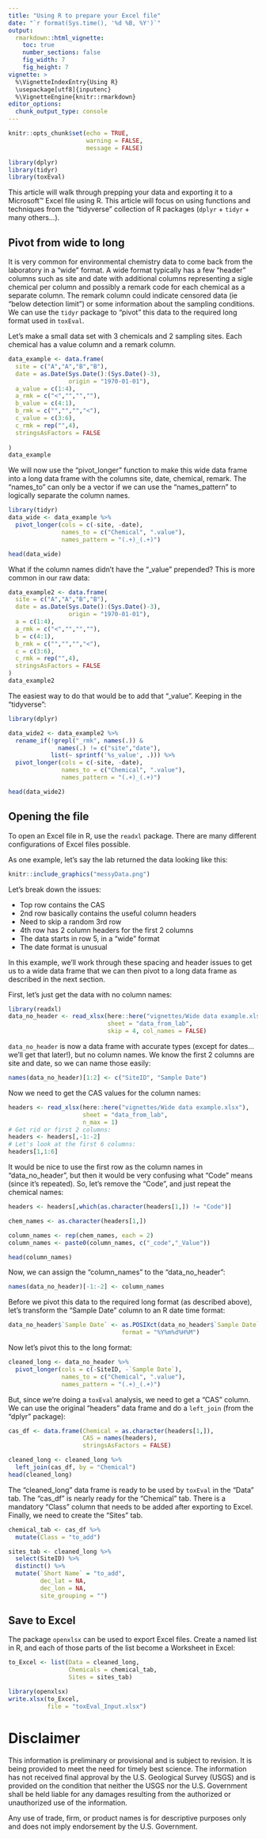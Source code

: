 ```yaml
---
title: "Using R to prepare your Excel file"
date: "`r format(Sys.time(), '%d %B, %Y')`"
output: 
  rmarkdown::html_vignette:
    toc: true
    number_sections: false
    fig_width: 7
    fig_height: 7
vignette: >
  %\VignetteIndexEntry{Using R}
  \usepackage[utf8]{inputenc}
  %\VignetteEngine{knitr::rmarkdown}
editor_options: 
  chunk_output_type: console
---
```


```r
knitr::opts_chunk$set(echo = TRUE,
                      warning = FALSE,
                      message = FALSE)

library(dplyr)
library(tidyr)
library(toxEval)
```

This article will walk through prepping your data and exporting it to a Microsoft&trade; Excel file using R. This article will focus on using functions and techniques from the "tidyverse" collection of R packages (`dplyr` + `tidyr` + many others...). 

## Pivot from wide to long

It is very common for environmental chemistry data to come back from the laboratory in a "wide" format. A wide format typically has a few "header" columns such as site and date with additional columns representing a sigle chemical per column and possibly a remark code for each chemical as a separate column. The remark column could indicate censored data (ie "below detection limit") or some information about the sampling conditions. We can use the `tidyr` package to "pivot" this data to the required long format used in `toxEval`.

Let's make a small data set with 3 chemicals and 2 sampling sites. Each chemical has a value column and a remark column.

```r
data_example <- data.frame(
  site = c("A","A","B","B"),
  date = as.Date(Sys.Date():(Sys.Date()-3), 
                 origin = "1970-01-01"),
  a_value = c(1:4),
  a_rmk = c("<","","",""),
  b_value = c(4:1),
  b_rmk = c("","","","<"),
  c_value = c(3:6),
  c_rmk = rep("",4),
  stringsAsFactors = FALSE
  
)
data_example

```


We will now use the "pivot_longer" function to make this wide data frame into a long data frame with the columns site, date, chemical, remark. The "names_to" can only be a vector if we can use the "names_pattern" to logically separate the column names.

```r
library(tidyr)
data_wide <- data_example %>% 
  pivot_longer(cols = c(-site, -date), 
               names_to = c("Chemical", ".value"),
               names_pattern = "(.+)_(.+)")

head(data_wide)

```

What if the column names didn't have the "_value" prepended? This is more common in our raw data:

```r
data_example2 <- data.frame(
  site = c("A","A","B","B"),
  date = as.Date(Sys.Date():(Sys.Date()-3), 
                 origin = "1970-01-01"),
  a = c(1:4),
  a_rmk = c("<","","",""),
  b = c(4:1),
  b_rmk = c("","","","<"),
  c = c(3:6),
  c_rmk = rep("",4),
  stringsAsFactors = FALSE
)
data_example2

```

The easiest way to do that would be to add that "_value". Keeping in the "tidyverse":

```r
library(dplyr)

data_wide2 <- data_example2 %>% 
  rename_if(!grepl("_rmk", names(.)) &
              names(.) != c("site","date"), 
            list(~ sprintf('%s_value', .))) %>% 
  pivot_longer(cols = c(-site, -date), 
               names_to = c("Chemical", ".value"),
               names_pattern = "(.+)_(.+)")

head(data_wide2)

```


## Opening the file

To open an Excel file in R, use the `readxl` package. There are many different configurations of Excel files possible.

As one example, let's say the lab returned the data looking like this:

```r
knitr::include_graphics("messyData.png")
```

Let's break down the issues:

* Top row contains the CAS
* 2nd row basically contains the useful column headers
* Need to skip a random 3rd row
* 4th row has 2 column headers for the first 2 columns
* The data starts in row 5, in a "wide" format
* The date format is unusual

In this example, we'll work through these spacing and header issues to get us to a wide data frame that we can then pivot to a long data frame as described in the next section.

First, let's just get the data with no column names:

```r
library(readxl)
data_no_header <- read_xlsx(here::here("vignettes/Wide data example.xlsx"),
                            sheet = "data_from_lab", 
                            skip = 4, col_names = FALSE)

```

`data_no_header` is now a data frame with accurate types (except for dates...we'll get that later!), but no column names. We know the first 2 columns are site and date, so we can name those easily:

```r
names(data_no_header)[1:2] <- c("SiteID", "Sample Date")
```

Now we need to get the CAS values for the column names:

```r
headers <- read_xlsx(here::here("vignettes/Wide data example.xlsx"),
                     sheet = "data_from_lab", 
                     n_max = 1)
# Get rid or first 2 columns:
headers <- headers[,-1:-2]
# Let's look at the first 6 columns:
headers[1,1:6]
```

It would be nice to use the first row as the column names in "data_no_header", but then it would be very confusing what "Code" means (since it's repeated). So, let's remove the "Code", and just repeat the chemical names:

```r
headers <- headers[,which(as.character(headers[1,]) != "Code")]

chem_names <- as.character(headers[1,])

column_names <- rep(chem_names, each = 2)
column_names <- paste0(column_names, c("_code","_Value"))

head(column_names)

```

Now, we can assign the "column_names" to the "data_no_header":

```r
names(data_no_header)[-1:-2] <- column_names

```

Before we pivot this data to the required long format (as described above), let's transform the "Sample Date" column to an R date time format:

```r
data_no_header$`Sample Date` <- as.POSIXct(data_no_header$`Sample Date`, 
                                format = "%Y%m%d%H%M")

```

Now let's pivot this to the long format:

```r
cleaned_long <- data_no_header %>% 
  pivot_longer(cols = c(-SiteID, -`Sample Date`), 
               names_to = c("Chemical", ".value"),
               names_pattern = "(.+)_(.+)") 

```

But, since we're doing a `toxEval` analysis, we need to get a "CAS" column. We can use the original "headers" data frame and do a `left_join` (from the "dplyr" package):

```r

cas_df <- data.frame(Chemical = as.character(headers[1,]),
                     CAS = names(headers), 
                     stringsAsFactors = FALSE)

cleaned_long <- cleaned_long %>% 
  left_join(cas_df, by = "Chemical")
head(cleaned_long)

```

The "cleaned_long" data frame is ready to be used by `toxEval` in the "Data" tab. The "cas_df" is nearly ready for the "Chemical" tab. There is a mandatory "Class" column that needs to be added after exporting to Excel. Finally, we need to create the "Sites" tab.

```r
chemical_tab <- cas_df %>% 
  mutate(Class = "to_add")

sites_tab <- cleaned_long %>% 
  select(SiteID) %>% 
  distinct() %>% 
  mutate(`Short Name` = "to_add",
         dec_lat = NA,
         dec_lon = NA,
         site_grouping = "")


```

## Save to Excel

The package `openxlsx` can be used to export Excel files. Create a named list in R, and each of those parts of the list become a Worksheet in Excel:

```r

to_Excel <- list(Data = cleaned_long,
                 Chemicals = chemical_tab,
                 Sites = sites_tab)

library(openxlsx)
write.xlsx(to_Excel,
           file = "toxEval_Input.xlsx")

```

# Disclaimer

This information is preliminary or provisional and is subject to revision. It is being provided to meet the need for timely best science. The information has not received final approval by the U.S. Geological Survey (USGS) and is provided on the condition that neither the USGS nor the U.S. Government shall be held liable for any damages resulting from the authorized or unauthorized use of the information.

Any use of trade, firm, or product names is for descriptive purposes only and does not imply endorsement by the U.S. Government.